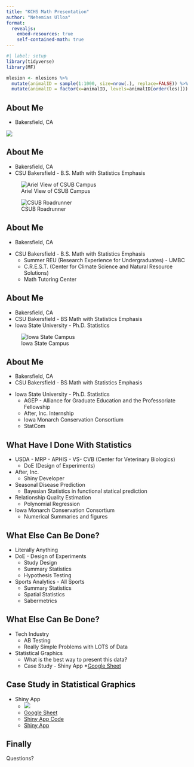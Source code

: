 ```yaml
---
title: "KCHS Math Presentation"
author: "Nehemias Ulloa"
format: 
  revealjs:
    embed-resources: true
    self-contained-math: true
---
```


```r
#| label: setup
library(tidyverse)
library(MF)

mlesion <- mlesions %>%
  mutate(animalID = sample(1:1000, size=nrow(.), replace=FALSE)) %>%
  mutate(animalID = factor(x=animalID, levels=animalID[order(les)]))
```



## About Me

+ Bakersfield, CA

![ ](Figures/Bakersfield_Map.jpg)


## About Me

+ Bakersfield, CA
+ CSU Bakersfield - B.S. Math with Statistics Emphasis

::: {layout-ncol=2}
![Ariel View of CSUB Campus](Figures/CSUB.jpg)

![CSUB Roadrunner](Figures/Roadrunner.jpg)
:::


## About Me

+ Bakersfield, CA

::: {.incremental}
+ CSU Bakersfield - B.S. Math with Statistics Emphasis
    - Summer REU (Research Experience for Undergraduates) - UMBC
    - C.R.E.S.T. (Center for Climate Science and Natural Resource Solutions)
    - Math Tutoring Center
:::


## About Me

+ Bakersfield, CA
+ CSU Bakersfield - BS Math with Statistics Emphasis
+ Iowa State University - Ph.D. Statistics

![Iowa State Campus](Figures/ISU.jpg)


## About Me

+ Bakersfield, CA
+ CSU Bakersfield - BS Math with Statistics Emphasis

::: {.incremental}
+ Iowa State University - Ph.D. Statistics
  - AGEP - Alliance for Graduate Education and the Professoriate Fellowship
  - After, Inc. Internship
  - Iowa Monarch Conservation Consortium
  - StatCom
:::

## What Have I Done With Statistics

::: {.incremental}
+ USDA - MRP - APHIS - VS- CVB (Center for Veterinary Biologics)
  - DoE (Design of Experiments)
+ After, Inc.
  - Shiny Developer
+ Seasonal Disease Prediction
  - Bayesian Statistics in functional statical prediction
+ Relationship Quality Estimation
  - Polynomial Regression
+ Iowa Monarch Conservation Consortium
  - Numerical Summaries and figures
  
:::


## What Else Can Be Done?

::: {.incremental}
+ Literally Anything
+ DoE - Design of Experiments
  - Study Design
  - Summary Statistics
  - Hypothesis Testing
  
+ Sports Analytics - All Sports
  - Summary Statistics
  - Spatial Statistics
  - Sabermetrics
:::


## What Else Can Be Done?

::: {.incremental}
+ Tech Industry
  - AB Testing
  - Really Simple Problems with LOTS of Data
  
+ Statistical Graphics
  - What is the best way to present this data?
  - Case Study - Shiny App
    *[Google Sheet](https://docs.google.com/spreadsheets/d/14DQFoUMEDOaiDwJbfivyRSpJ2rijGwO-wHohUgCWDIk/edit?usp=sharing)
    
  
:::


## Case Study in Statistical Graphics

::: {.incremental}
+ Shiny App
  - ![ ](Figures/GoogleSheetScreenshot.png)
  - [Google Sheet](https://docs.google.com/spreadsheets/d/14DQFoUMEDOaiDwJbfivyRSpJ2rijGwO-wHohUgCWDIk/edit?usp=sharing)
  - [Shiny App Code](https://github.com/nulloa/fortnitefridayShiny)
  - [Shiny App](https://nehemiasulloa.shinyapps.io/fortnitefridayShiny/)
  
:::


## Finally

Questions?
